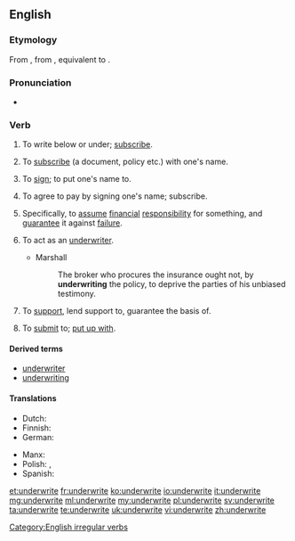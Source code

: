 ==English==

===Etymology===
From {{etyl|enm|en}} {{term|underwriten|lang=enm}}, from {{etyl|ang|en}} {{term/t|ang|underwrītan||to write at the foot of, write under, subscribe}}, equivalent to {{prefix|under|write}}.

===Pronunciation===
* {{IPA|/ˈʌndəɹaɪt/|/ʌndəˈɹaɪt/}}

===Verb===
{{en-verb|underwrites|underwriting|underwrote|underwritten}}

# {{context|transitive|lang=en}} To write below or under; [[subscribe]].
# {{context|transitive|intransitive|obsolete|lang=en}} To [[subscribe]] (a document, policy etc.) with one's name.
# {{context|transitive|lang=en}} To [[sign]]; to put one's name to.
# {{context|transitive|lang=en}} To agree to pay by signing one's name; subscribe.
# {{context|transitive|lang=en}} Specifically, to [[assume]] [[financial]] [[responsibility]] for something, and [[guarantee]] it against [[failure]].
# {{context|intransitive|lang=en}} To act as an [[underwriter]].
#* Marshall
#*: The broker who procures the insurance ought not, by '''underwriting''' the policy, to deprive the parties of his unbiased testimony.
# {{context|transitive|lang=en}} To [[support]], lend support to, guarantee the basis of.
# {{context|transitive|lang=en}} To [[submit]] to; [[put up with]].

====Derived terms====
* [[underwriter]]
* [[underwriting]]

====Translations====
{{trans-top|to assume financial responsibility for something}}
* Dutch: {{t|nl|onderschrijven}}
* Finnish: {{t+|fi|allekirjoittaa}}
* German: {{t+|de|unterschreiben}}
{{trans-mid}}
* Manx: {{t|gv|fo-yial}}
* Polish: {{t|pl|odpisać}}, {{t+|pl|ubezpieczyć}}
* Spanish: {{t+|es|suscribir}}
{{trans-bottom}}

[[Category:English irregular verbs]]

[[et:underwrite]]
[[fr:underwrite]]
[[ko:underwrite]]
[[io:underwrite]]
[[it:underwrite]]
[[mg:underwrite]]
[[ml:underwrite]]
[[my:underwrite]]
[[pl:underwrite]]
[[sv:underwrite]]
[[ta:underwrite]]
[[te:underwrite]]
[[uk:underwrite]]
[[vi:underwrite]]
[[zh:underwrite]]